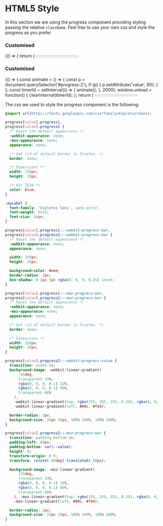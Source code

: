 
<Meta title="DCXLibrary/Form/Progress/Styled" component={Progress} />

# HTML5 Style

In this section we are using the progress component providing styling passing the relative `className`. Feel free to use your own css and style the progress as you prefer

### Customised

<Canvas>
  <Story name="customised">
    {() => {
      return (
        <Progress label="Progress" max={100} value={80} className="progress1" />
      );
    }}
  </Story>
</Canvas>

### Customised

<Canvas>
  <Story name="gradient-background">
    {() => {
      const animate = () => {
        const p = document.querySelector('#progress-2');
        if (p) {
          p.setAttribute('value', 80);
        }
      };
      const timerId = setInterval(() => {
        animate();
      }, 2000);
      window.unload = function() {
        clearInterval(timerId);
      };
      return (
        <Progress
          label="Progress"
          max={100}
          value={0}
          className="progress2"
          id="progress-2"
          labelClassName="myLabel"
        />
      );
    }}
  </Story>
</Canvas>

The css we used to style the progress component is the following:

```css
@import url(https://fonts.googleapis.com/css?family=Expletus+Sans);

progress[value].progress1,
progress[value].progress2 {
  /* Reset the default appearance */
  -webkit-appearance: none;
  -moz-appearance: none;
  appearance: none;

  /* Get rid of default border in Firefox. */
  border: none;

  /* Dimensions */
  width: 250px;
  height: 20px;

  /* For IE10 */
  color: blue;
}

.myLabel {
  font-family: 'Expletus Sans', sans-serif;
  font-weight: bold;
  font-size: 16px;
}

progress[value].progress1::-webkit-progress-bar,
progress[value].progress2::-webkit-progress-bar {
  /* Reset the default appearance */
  -webkit-appearance: none;
  appearance: none;

  width: 250px;
  height: 20px;

  background-color: #eee;
  border-radius: 2px;
  box-shadow: 0 2px 5px rgba(0, 0, 0, 0.25) inset;
}

progress[value].progress1::-moz-progress-bar,
progress[value].progress2::-moz-progress-bar {
  /* Reset the default appearance */
  -webkit-appearance: none;
  -moz-appearance: none;
  appearance: none;

  /* Get rid of default border in Firefox. */
  border: none;

  /* Dimensions */
  width: 250px;
  height: 20px;
}

progress[value].progress2::-webkit-progress-value {
  transition: width 5s;
  background-image: -webkit-linear-gradient(
      -45deg,
      transparent 33%,
      rgba(0, 0, 0, 0.1) 33%,
      rgba(0, 0, 0, 0.1) 66%,
      transparent 66%
    ),
    -webkit-linear-gradient(top, rgba(255, 255, 255, 0.25), rgba(0, 0, 0, 0.25)),
    -webkit-linear-gradient(left, #09c, #f44);

  border-radius: 2px;
  background-size: 35px 20px, 100% 100%, 100% 100%;
}

progress[value].progress2::-moz-progress-bar {
  transition: padding-bottom 5s;
  padding-left: 60px;
  padding-bottom: var(--value);
  height: 0;
  transform-origin: 0 0;
  transform: rotate(-90deg) translateX(-60px);

  background-image: -moz-linear-gradient(
      135deg,
      transparent 33%,
      rgba(0, 0, 0, 0.1) 33%,
      rgba(0, 0, 0, 0.1) 66%,
      transparent 66%
    ), -moz-linear-gradient(top, rgba(255, 255, 255, 0.25), rgba(0, 0, 0, 0.25)),
    -moz-linear-gradient(left, #09c, #f44);

  border-radius: 2px;
  background-size: 35px 20px, 100% 100%, 100% 100%;
}
```

<Props of={Progress} />
